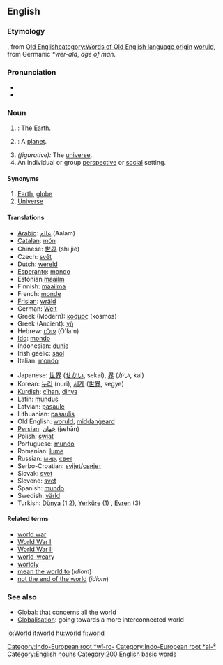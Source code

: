 {{wikipediapar|world}}
==English==

{{rank|find|got|let|193|world|thing|set|told}}

===Etymology===
{{enm}}, from [[w:Old English language|Old English]][[category:Words of Old English language origin]] [[woruld]], from Germanic ''*wer-ald'', ''age of man''.

===Pronunciation===
*{{IPA|[wɝɫd̥] (CA)}}
*{{audio|en-ca-world.ogg|Audio (CA)}}

===Noun===
{{en-noun-reg}}

# {{uncountable}}: The [[Earth]].
# {{countable}}: A [[planet]].
# ''(figurative):'' The [[universe]].
# An individual or group [[perspective]] or [[social]] setting.

====Synonyms====
# [[Earth]], [[globe]]
# [[Universe]]

====Translations====
{{top}}
*[[Arabic]]: [[عالم]] (Aalam){{m}}
*[[Catalan]]: [[món]] {{m}}
*Chinese: [[世界]] (shì jiè)
*Czech: [[svět]] {{m}}
*Dutch: [[wereld]] {{m}}
*[[Esperanto]]: [[mondo]]
*Estonian [[maailm]]
*Finnish: [[maailma]]
*French: [[monde]] {{m}}
*[[Frisian]]: [[wrâld]]
*German: [[Welt]] {{f}}
*Greek (Modern): [[κόσμος]] (kosmos){{m}}
*Greek (Ancient): [[γῆ]] {{f}}
*Hebrew: [[עולם]] (O'lam) {{m}}
*[[Ido]]: [[mondo]]
*Indonesian: [[dunia]]
*Irish gaelic: [[saol]]
*Italian: [[mondo]] {{m}}
{{mid}}
*Japanese: [[世界]] ([[せかい]], sekai), [[界]] (かい, kai)
*Korean: [[누리]] (nuri), [[세계]] ([[世界]], segye)
*[[Kurdish]]: [[cîhan]], [[dinya]]
*Latin: [[mundus]] {{m}}
*Latvian: [[pasaule]]
*Lithuanian: [[pasaulis]] {{m}}
*Old English: [[woruld]], [[middangeard|middanġeard]]
*[[Persian]]: [[جَهان]] (jæhān)
*Polish: [[świat]] {{m}}
*Portuguese: [[mundo]] {{m}}
*Romanian: [[lume]] {{f}}
*Russian: [[мир]], [[свет]]
*Serbo-Croatian: [[svijet]]/[[свијет]]
*Slovak: [[svet]] {{m}}
*Slovene: [[svet]] {{m}}
*Spanish: [[mundo]] {{m}}
*Swedish: [[värld]] {{c}}
*Turkish: [[Dünya]] (1,2), [[Yerküre]] (1) , [[Evren]] (3)
{{bottom}}

====Related terms====
*[[world war]]
*[[World War I]]
*[[World War II]]
*[[world-weary]]
*[[worldly]]
*[[mean the world to]] (''idiom'')
*[[not the end of the world]] (''idiom'')

===See also===
*[[Global]]: that concerns all the world
*[[Globalisation]]: going towards a more interconnected world

[[Category:Indo-European root *wī-ro-]]
[[Category:Indo-European root *al-²]]
[[Category:English nouns]]
[[Category:200 English basic words]]

[[io:World]]
[[it:world]]
[[hu:world]]
[[fi:world]]